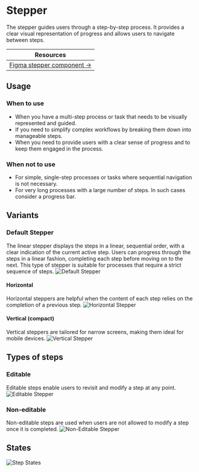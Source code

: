 

<Meta of={StepperStories} />

# Stepper
The stepper guides users through a step-by-step process. It provides a clear visual representation of progress and allows users to navigate between steps.

| Resources                                                                                                                                          |
|----------------------------------------------------------------------------------------------------------------------------------------------------|
| [Figma stepper component →](https://www.figma.com/design/zPvPwPgb4EsYFXKC2nhzSG/Infineon-DDS-%7C-Main?node-id=17858-11227) |

## Usage

### When to use
- When you have a multi-step process or task that needs to be visually represented and guided.
- If you need to simplify complex workflows by breaking them down into manageable steps.
- When you need to provide users with a clear sense of progress and to keep them engaged in the process.

### When not to use
- For simple, single-step processes or tasks where sequential navigation is not necessary.
- For very long processes with a large number of steps. In such cases consider a progress bar.


## Variants

### Default Stepper
The linear stepper displays the steps in a linear, sequential order, with a clear indication of the current active step. Users can progress through the steps in a linear fashion, completing each step before moving on to the next. This type of stepper is suitable for processes that require a strict sequence of steps.
<img src={StepperEditable} alt="Default Stepper" />

#### Horizontal
Horizontal steppers are helpful when the content of each step relies on the completion of a previous step.
<img src={StepperEditable} alt="Horizontal Stepper" />

#### Vertical (compact)
Vertical steppers are tailored for narrow screens, making them ideal for mobile devices.
<img src={StepperCompact} alt="Vertical Stepper" />


## Types of steps

### Editable
Editable steps enable users to revisit and modify a step at any point.
<img src={StepperEditable} alt="Editable Stepper" />

### Non-editable
Non-editable steps are used when users are not allowed to modify a step once it is completed.
<img src={StepperNonEditable} alt="Non-Editable Stepper" />


## States
<img src={StepperStepsStates} alt="Step States" />
